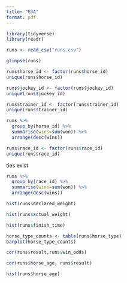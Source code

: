 ```yaml
---
title: "EDA"
format: pdf
---
```


```r
library(tidyverse)
library(readr)
```

```r
runs <- read_csv("runs.csv")
```

```r
glimpse(runs)
```
```r
runs$horse_id <- factor(runs$horse_id)
unique(runs$horse_id)
```
```r
runs$jockey_id <- factor(runs$jockey_id)
unique(runs$jockey_id)
```
```r
runs$trainer_id <- factor(runs$trainer_id)
unique(runs$trainer_id)
```
```r
runs %>% 
  group_by(horse_id) %>% 
  summarise(wins=sum(won)) %>% 
  arrange(desc(wins))
```
```r
runs$race_id <- factor(runs$race_id)
unique(runs$race_id)
```
ties exist
```r
runs %>% 
  group_by(race_id) %>% 
  summarise(wins=sum(won)) %>% 
  arrange(desc(wins))
```

```r
hist(runs$declared_weight)
```

```r
hist(runs$actual_weight)
```
```r
hist(runs$finish_time)
```

```r
horse_type_counts <- table(runs$horse_type)
barplot(horse_type_counts)
```
```r
cor(runs$result,runs$win_odds)
```
```r
cor(runs$horse_age, runs$result)
```
```r
hist(runs$horse_age)
```


